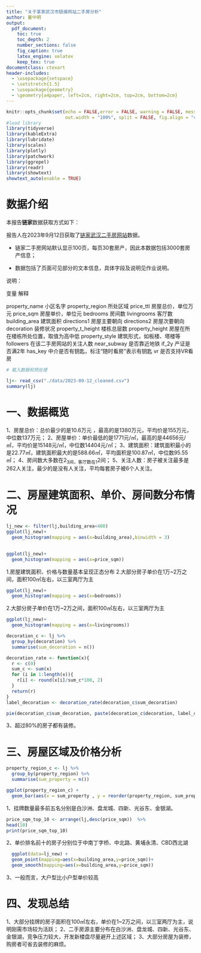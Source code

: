 ---
title: "关于某家武汉市链接网站二手房分析"
author: 董中明
output:
  pdf_document:
    toc: true
    toc_depth: 2
    number_sections: false
    fig_caption: true
    latex_engine: xelatex
    keep_tex: true
documentclass: ctexart
header-includes:
  - \usepackage{setspace}
  - \setstretch{1.5}
  - \usepackage{geometry}
  - \geometry{a4paper, left=2cm, right=2cm, top=2cm, bottom=2cm}
---

```{r setup, include = FALSE,echo = FALSE}
knitr::opts_chunk$set(echo = FALSE,error = FALSE, warning = FALSE, message = FALSE,
                      out.width = "100%", split = FALSE, fig.align = "center")
#load library
library(tidyverse)
library(kableExtra)
library(lubridate)
library(scales)
library(plotly)
library(patchwork)
library(ggrepel)
library(readr)
library(showtext)
showtext_auto(enable = TRUE)
```


# 数据介绍

本报告**链家**数据获取方式如下：
    
报告人在2023年9月12日获取了[链家武汉二手房网站](https://wh.lianjia.com/ershoufang/)数据。
    
- 链家二手房网站默认显示100页，每页30套房产，因此本数据包括3000套房产信息；
    
- 数据包括了页面可见部分的文本信息，具体字段及说明见作业说明。

说明：
 
| 变量	           解释
property_name	     小区名字
property_region    所处区域
price_ttl	         房屋总价，单位万元
price_sqm	         房屋单价，单位元
bedrooms	         房间数
livingrooms	       客厅数
building_area	     建筑面积
directions1	       房屋主要朝向
directions2	       房屋次要朝向
decoration	       装修状况
property_t_height	 楼栋总层数
property_height	   房屋在所在楼栋所处位置，取值为高中低
property_style	   建筑形式，如板楼、塔楼等
followers	         在该二手房网站的关注人数
near_subway	       是否靠近地铁
if_2y	             产证是否满2年
has_key	           中介是否有钥匙，标注“随时看房”表示有钥匙
vr	               是否支持VR看房 
    
```{r}
# 载入数据和预处理

lj<- read_csv("./data/2023-09-12_cleaned.csv")
summary(lj)

```

# 一、数据概览
1、房屋总价：总价最少的是10.6万元 ，最高的是1380万元，平均价是155万元，中位数137万元；
2、房屋单价：单价最低的是1771元/㎡，最高的是44656元/㎡，平均价是15148元/㎡，中位数14404元/㎡；
3、建筑面积：建筑面积最小的是22.77㎡，建筑面积最大的是588.66㎡，平均面积是100.87㎡，中位数95.55㎡；
4、房间数大多数在2~3间，客厅数在1~2间；
5、关注人数：房子被关注最多是262人关注，最少的是没有人关注，平均每套房子被6个人关注。



# 二、房屋建筑面积、单价、房间数分布情况
```{r}
lj_new <- filter(lj,building_area<400)
ggplot(lj_new)+
  geom_histogram(mapping = aes(x=building_area),binwidth = 3)
  
```

```{r}
ggplot(lj_new)+
  geom_histogram(mapping = aes(x=price_sqm))
```
1.房屋建筑面积、价格与数量基本呈现正态分布
2.大部分房子单价在1万~2万之间，面积100㎡左右，以三室两厅为主
```{r}
ggplot(lj_new)+
  geom_histogram(mapping = aes(x=bedrooms))
```
2.大部分房子单价在1万~2万之间，面积100㎡左右，以三室两厅为主
```{r}
ggplot(lj_new)+
  geom_histogram(mapping = aes(x=livingrooms))
```
```{r}
decoration_c <- lj %>%
  group_by(decoration) %>%
  summarise(sum_decoration = n())

decoration_rate <- function(x){
  r <- c(0)
  sum_c <- sum(x)
  for (i in 1:length(x)){
    r[i] <- round(x[i]/sum_c*100, 2)
  }
  return(r)
}
label_decoration <- decoration_rate(decoration_c$sum_decoration) 

pie(decoration_c$sum_decoration, paste(decoration_c$decoration, label_decoration))
```
3、超过80%的房子都有装修。

# 三、房屋区域及价格分析
```{r}
property_region_c <- lj %>% 
  group_by(property_region) %>% 
  summarise(sum_property = n())

ggplot(property_region_c) +
  geom_bar(aes(x = sum_property , y = reorder(property_region, sum_property)),stat = 'identity')
```
1、挂牌数量最多前五名分别是白沙洲、盘龙城、四新、光谷东、金银湖。

```{r}
price_sqm_top_10 <- arrange(lj,desc(price_sqm))  %>%
head(10) 
print(price_sqm_top_10)
```

2、单价排名前十的房子分别位于中南丁字桥、中北路、黄埔永清、CBD西北湖

```{r}
  ggplot(data=lj_new) +
  geom_point(mapping=aes(x=building_area,y=price_sqm))+
  geom_smooth(mapping=aes(x=building_area,y=price_sqm))
```

3、一般而言，大户型比小户型单价较高




# 四、发现总结

1、大部分挂牌的房子面积在100㎡左右，单价在1~2万之间，以三室两厅为主，说明刚需市场较为活跃；
2、二手房源主要分布在白沙洲、盘龙城、四新、光谷东、金银湖，竞争压力较大，开发新楼盘尽量避开上述区域；
3、大部分房屋为装修，购房者可省去装修的麻烦。



